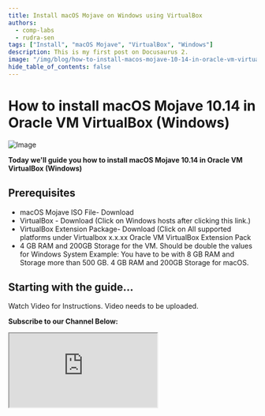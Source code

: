 ```yaml
---
title: Install macOS Mojave on Windows using VirtualBox
authors:
  - comp-labs
  - rudra-sen
tags: ["Install", "macOS Mojave", "VirtualBox", "Windows"]
description: This is my first post on Docusaurus 2.
image: "/img/blog/how-to-install-macos-mojave-10-14-in-oracle-vm-virtualbox-windows.jpg"
hide_table_of_contents: false
---
```


# How to install macOS Mojave 10.14 in Oracle VM VirtualBox (Windows)

![Image](/img/blog/how-to-install-macos-mojave-10-14-in-oracle-vm-virtualbox-windows.jpg)

**Today we'll guide you how to install macOS Mojave 10.14 in Oracle VM VirtualBox (Windows)**

<!-- truncate -->

## Prerequisites

- macOS Mojave ISO File- Download
- VirtualBox - Download (Click on Windows hosts after clicking this link.)
- VirtualBox Extension Package- Download (Click on All supported platforms under Virtualbox x.x.xx Oracle VM VirtualBox Extension Pack
- 4 GB RAM and 200GB Storage for the VM. Should be double the values for Windows System Example: You have to be with 8 GB RAM and Storage more than 500 GB. 4 GB RAM and 200GB Storage for macOS.

## Starting with the guide...

Watch Video for Instructions.
Video needs to be uploaded.

**Subscribe to our Channel Below:**

<iframe
  src="https://complabs.in/html/subscribe.html"
  title="Subscribe Comp Labs"
  height="150"
></iframe>
